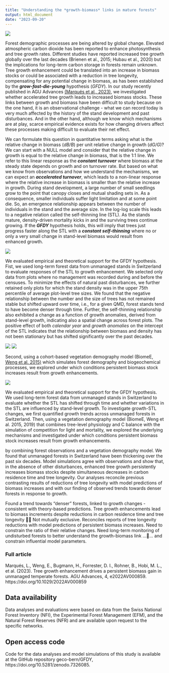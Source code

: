 ```yaml
---
title: "Understanding the *growth-biomass* links in mature forests"
output: html_document
date: "2023-09-20"
---
```


![](INSERT LINK fig1.png)

Forest demographic processes are being altered by global change. Elevated atmospheric carbon dioxide has been reported to enhance photosynthesis and tree growth rates. Different studies have reported increased tree growth globally over the last decades (Brienen et al., 2015; Hubau et al., 2020) but the implications for long-term carbon storage in forests remain unknown. Tree growth enhancement could be translated into an increase in biomass stocks or could be associated with a reduction in tree longevity, compensating for any potential change in biomass, as has been established by the ***grow-fast-die-young*** hypothesis (*GFDY*). In our study recently published in AGU Advances [(Marqués et al., 2023)](https://agupubs.onlinelibrary.wiley.com/doi/10.1029/2022AV000859), we investigated whether accelerated tree growth leads to increased biomass stocks. These links between growth and biomass have been difficult to study because on the one hand, it is an observational challenge - what we can record today is very much affected by the history of the stand development and past disturbances. And in the other hand, although we know which mechanisms are at play, scarce empirical evidence exists for how changing drivers affect these processes making difficult to evaluate their net effect.

We can formulate this question in quantitative terms asking what is the relative change in biomass (*dB/B*) per unit relative change in growth (*dG/G*)? We can start with a NULL model and consider that the relative change in growth is equal to the relative change in biomass, that is the 1:1 line. We refer to this linear response as the ***constant turnover*** where biomass at the steady state depends on growth and on turnover rate. But based on what we know from observations and how we understand the mechanisms, we can expect an ***accelerated turnover***, which leads to a non-linear response where the relative increase in biomass is smaller than the relative increase in growth. During stand development, a large number of small seedlings grow to the point that canopy closes and mutual shading sets in. As a consequence, smaller individuals suffer light limitation and at some point die. So, an emergence relationship appears between the number of individuals in the stand and the average size. In the log-log scale this leads to a negative relation called the self-thinning line (STL). As the stands mature, density-driven mortality kicks in and the surviving trees continue growing. If the ***GFDY*** hypothesis holds, this will imply that trees just progress faster along the STL with a ***constant self-thinning*** where no or only a very small change in stand-level biomass would result from enhanced growth. 

![](INSERT LINK fig2.png)

We evaluated empirical and theoretical support for the GFDY hypothesis. Fist, we used long-term forest data from unmanaged stands in Switzerland to evaluate responses of the STL to growth enhancement. We selected only data from plots where no management was recorded during and before the censuses. To minimize the effects of natural past disturbances, we further retained only plots for which the stand density was in the upper 75th percentile of average plot-level tree sizes. We found that the negative relationship between the number and the size of trees has not remained stable but shifted upward over time, i.e., for a given QMD, forest stands tend to have become denser through time. Further, the self-thinning relationship also exhibited a change as a function of growth anomalies, derived from stand-level growth, indicating also a spatial change across forest plots. The positive effect of both *calendar year* and *growth anomalies* on the intercept of the STL indicates that the relationship between biomass and density has not been stationary but has shifted significantly over the past decades. 

![](INSERT LINK fig3.png)
![](https://github.com/geco-bern/GFDY/blob/master/manuscript/figures/fig_2.png)

Second, using a cohort-based vegetation demography model (BiomeE, [Weng et al. 2015)](https://bg.copernicus.org/articles/12/2655/2015/) which simulates forest demography and biogeochemical processes, we explored under which conditions persistent biomass stock increases result from growth enhancements.





![](INSERT LINK fig4.png)










We evaluated empirical and theoretical support for the GFDY hypothesis. We used long-term forest data from unmanaged stands in Switzerland to evaluate whether the STL has shifted through time and whether variations in the STL are influenced by stand-level growth. To investigate growth-STL changes, we first quantified growth trends across unmanaged forests in Switzerland. Then, using a vegetation demography model (BiomeE, Weng et al. 2015, 2019) that combines tree-level physiology and C balance with the simulation of competition for light and mortality, we explored the underlying mechanisms and investigated under which conditions persistent biomass stock increases result from growth enhancements.



by combining forest observations and a vegetation demography model. We found that unmanaged forests in Switzerland have been thickening over the past six decades. Model simulations agree with observations and show that, in the absence of other disturbances, enhanced tree growth persistently increases biomass stocks despite simultaneous decreases in carbon residence time and tree longevity. Our analyses reconcile previous contrasting results of reductions of tree longevity with model predictions of biomass increases and with our finding of observed trends towards denser forests in response to growth.



Found a trend towards “denser" forests, linked to growth changes - consistent with theory-based predictions.
Tree growth enhancements lead to biomass increments despite reductions in carbon residence time and tree longevity  Not mutually exclusive.
Reconciles reports of tree longevity reductions with model predictions of persistent biomass increases.
Need to constrain the ratio of their relative changes.
Need long-term monitoring of undisturbed forests to better understand the growth-biomass link …… and constrain influential model parameters.


### Full article
Marqués, L., Weng, E., Bugmann, H., Forrester, D. I., Rohner, B., Hobi, M. L., et al. (2023). Tree growth enhancement drives a persistent biomass gain in unmanaged temperate forests. AGU Advances, 4, e2022AV000859. https://doi.org/10.1029/2022AV000859

## Data availability
Data analyses and evaluations were based on data from the Swiss National Forest Inventory (NFI), the Experimental Forest Management (EFM), and the Natural Forest Reserves (NFR) and are available upon request to the specific networks.

## Open access code
Code for the data analyses and model simulations of this study is available at the GitHub repository geco-bern/GFDY, https://doi.org/10.5281/zenodo.7326085.

